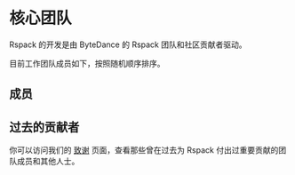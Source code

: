 
# 核心团队

Rspack 的开发是由 ByteDance 的 Rspack 团队和社区贡献者驱动。

目前工作团队成员如下，按照随机顺序排序。

## 成员

<RandomMemberList />

## 过去的贡献者

你可以访问我们的 [致谢](//misc/team/emeriti) 页面，查看那些曾在过去为 Rspack 付出过重要贡献的团队成员和其他人士。

